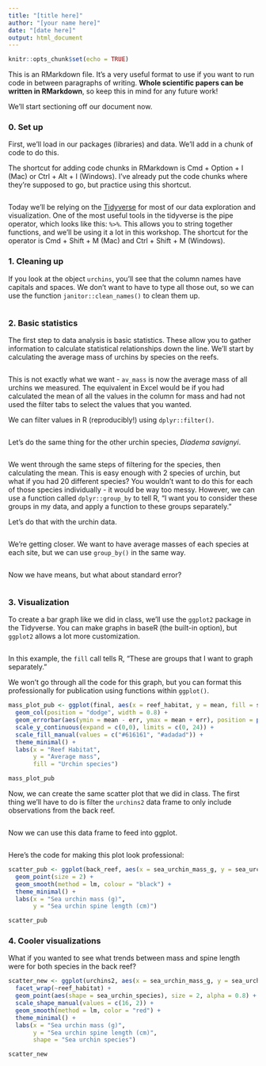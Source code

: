 ```yaml
---
title: "[title here]"
author: "[your name here]"
date: "[date here]"
output: html_document
---
```


```r
knitr::opts_chunk$set(echo = TRUE)
```

This is an RMarkdown file. It's a very useful format to use if you want to run code in between paragraphs of writing. **Whole scientific papers can be written in RMarkdown**, so keep this in mind for any future work!

We'll start sectioning off our document now.

### 0. Set up

First, we'll load in our packages (libraries) and data. We'll add in a chunk of code to do this.

The shortcut for adding code chunks in RMarkdown is Cmd + Option + I (Mac) or Ctrl + Alt + I (Windows). I've already put the code chunks where they're supposed to go, but practice using this shortcut.

```r




```

Today we'll be relying on the [Tidyverse](https://www.tidyverse.org/) for most of our data exploration and visualization. One of the most useful tools in the tidyverse is the pipe operator, which looks like this: `%>%`. This allows you to string together functions, and we'll be using it a lot in this workshop. The shortcut for the operator is Cmd + Shift + M (Mac) and Ctrl + Shift + M (Windows).

### 1. Cleaning up

If you look at the object `urchins`, you'll see that the column names have capitals and spaces. We don't want to have to type all those out, so we can use the function `janitor::clean_names()` to clean them up.

```r



```

### 2. Basic statistics

The first step to data analysis is basic statistics. These allow you to gather information to calculate statistical relationships down the line. We'll start by calculating the average mass of urchins by species on the reefs.

```r



```

This is not exactly what we want - `av_mass` is now the average mass of all urchins we measured. The equivalent in Excel would be if you had calculated the mean of all the values in the column for mass and had not used the filter tabs to select the values that you wanted.

We can filter values in R (reproducibly!) using `dplyr::filter()`.

```r




```

Let's do the same thing for the other urchin species, _Diadema savignyi_. 
```r




```

We went through the same steps of filtering for the species, then calculating the mean. This is easy enough with 2 species of urchin, but what if you had 20 different species? You wouldn't want to do this for each of those species individually - it would be way too messy. However, we can use a function called `dplyr::group_by` to tell R, "I want you to consider these groups in my data, and apply a function to these groups separately." 

Let's do that with the urchin data.

```r




```

We're getting closer. We want to have average masses of each species at each site, but we can use `group_by()` in the same way.

```r





```

Now we have means, but what about standard error?

```r





```

### 3. Visualization

To create a bar graph like we did in class, we'll use the `ggplot2` package in the Tidyverse. You can make graphs in baseR (the built-in option), but `ggplot2` allows a lot more customization.

```r





```

In this example, the `fill` call tells R, "These are groups that I want to graph separately."

We won't go through all the code for this graph, but you can format this professionally for publication using functions within `ggplot()`.

```r
mass_plot_pub <- ggplot(final, aes(x = reef_habitat, y = mean, fill = sea_urchin_species)) +
  geom_col(position = "dodge", width = 0.8) +
  geom_errorbar(aes(ymin = mean - err, ymax = mean + err), position = position_dodge(0.8), width = 0.3) +
  scale_y_continuous(expand = c(0,0), limits = c(0, 24)) +
  scale_fill_manual(values = c("#616161", "#adadad")) +
  theme_minimal() +
  labs(x = "Reef Habitat",
       y = "Average mass", 
       fill = "Urchin species")

mass_plot_pub
```

Now, we can create the same scatter plot that we did in class. The first thing we'll have to do is filter the `urchins2` data frame to only include observations from the back reef.

```r




```

Now we can use this data frame to feed into ggplot.

```r





```

Here's the code for making this plot look professional:

```r
scatter_pub <- ggplot(back_reef, aes(x = sea_urchin_mass_g, y = sea_urchin_spine_length_cm)) +
  geom_point(size = 2) +
  geom_smooth(method = lm, colour = "black") +
  theme_minimal() +
  labs(x = "Sea urchin mass (g)",
       y = "Sea urchin spine length (cm)")

scatter_pub
```

### 4. Cooler visualizations

What if you wanted to see what trends between mass and spine length were for both species in the back reef?

```r
scatter_new <- ggplot(urchins2, aes(x = sea_urchin_mass_g, y = sea_urchin_spine_length_cm, group = sea_urchin_species)) +
  facet_wrap(~reef_habitat) +
  geom_point(aes(shape = sea_urchin_species), size = 2, alpha = 0.8) +
  scale_shape_manual(values = c(16, 2)) +
  geom_smooth(method = lm, color = "red") +
  theme_minimal() +
  labs(x = "Sea urchin mass (g)", 
       y = "Sea urchin spine length (cm)",
       shape = "Sea urchin species")

scatter_new
```

